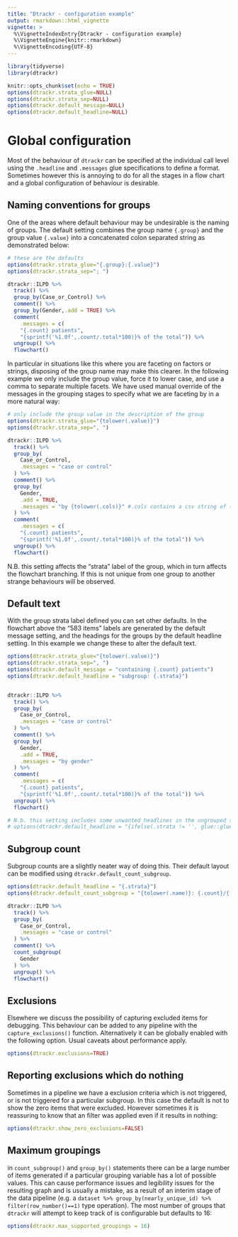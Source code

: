 ```yaml
---
title: "Dtrackr - configuration example"
output: rmarkdown::html_vignette
vignette: >
  %\VignetteIndexEntry{Dtrackr - configuration example}
  %\VignetteEngine{knitr::rmarkdown}
  %\VignetteEncoding{UTF-8}
---
```


```r
library(tidyverse)
library(dtrackr)

knitr::opts_chunk$set(echo = TRUE)
options(dtrackr.strata_glue=NULL)
options(dtrackr.strata_sep=NULL)
options(dtrackr.default_message=NULL)
options(dtrackr.default_headline=NULL)

```

# Global configuration

Most of the behaviour of `dtrackr` can be specified at the individual call level using the `.headline` and `.messages` glue specifications to define a format. Sometimes however this is annoying to do for all the stages in a flow chart and a global configuration of behaviour is desirable.

## Naming conventions for groups

One of the areas where default behaviour may be undesirable is the naming of groups. The default setting combines the group name `{.group}` and the group value `{.value}` into a concatenated colon separated string as demonstrated below:

```r

# these are the defaults
options(dtrackr.strata_glue="{.group}:{.value}")
options(dtrackr.strata_sep="; ")

dtrackr::ILPD %>%
  track() %>%
  group_by(Case_or_Control) %>%
  comment() %>%
  group_by(Gender,.add = TRUE) %>%
  comment(
    .messages = c(
    "{.count} patients",
    "{sprintf('%1.0f',.count/.total*100)}% of the total")) %>%
  ungroup() %>%
  flowchart()
```

In particular in situations like this where you are faceting on factors or strings, disposing of the group name may make this clearer. In the following example we only include the group value, force it to lower case, and use a comma to separate multiple facets. We have used manual override of the messages in the grouping stages to specify what we are faceting by in a more natural way:

```r

# only include the group value in the description of the group
options(dtrackr.strata_glue="{tolower(.value)}")
options(dtrackr.strata_sep=", ")

dtrackr::ILPD %>%
  track() %>%
  group_by(
    Case_or_Control,
    .messages = "case or control"
  ) %>%
  comment() %>%
  group_by(
    Gender,
    .add = TRUE, 
    .messages = "by {tolower(.cols)}" #.cols contains a csv string of the grouping variables
  ) %>%
  comment(
    .messages = c(
    "{.count} patients",
    "{sprintf('%1.0f',.count/.total*100)}% of the total")) %>%
  ungroup() %>%
  flowchart()

```

N.B. this setting affects the "strata" label of the group, which in turn affects the flowchart branching. If this is not unique from one group to another strange behaviours will be observed.

## Default text

With the group strata label defined you can set other defaults. In the flowchart above the "583 items" labels are generated by the default message setting, and the headings for the groups by the default headline setting. In this example we change these to alter the default text.

```r

options(dtrackr.strata_glue="{tolower(.value)}")
options(dtrackr.strata_sep=", ")
options(dtrackr.default_message = "containing {.count} patients")
options(dtrackr.default_headline = "subgroup: {.strata}")


dtrackr::ILPD %>%
  track() %>%
  group_by(
    Case_or_Control,
    .messages = "case or control"
  ) %>%
  comment() %>%
  group_by(
    Gender,
    .add = TRUE, 
    .messages = "by gender"
  ) %>%
  comment(
    .messages = c(
    "{.count} patients",
    "{sprintf('%1.0f',.count/.total*100)}% of the total")) %>%
  ungroup() %>%
  flowchart()

# N.b. this setting includes some unwanted headlines in the ungrouped stages of the flow chart. If a headline evaluates to "" then the headline is suppressed and we can get rid of unwanted headlines. An example of doing this is as follows:
# options(dtrackr.default_headline = "{ifelse(.strata != '', glue::glue('subgroup: {.strata}'), '')}")
```

## Subgroup count

Subgroup counts are a slightly neater way of doing this. Their default layout can be modified using `dtrackr.default_count_subgroup`.

```r

options(dtrackr.default_headline = "{.strata}")
options(dtrackr.default_count_subgroup = "{tolower(.name)}: {.count}/{.subtotal}")

dtrackr::ILPD %>%
  track() %>%
  group_by(
    Case_or_Control,
    .messages = "case or control"
  ) %>%
  comment() %>%
  count_subgroup(
    Gender
  ) %>%
  ungroup() %>%
  flowchart()

```

## Exclusions

Elsewhere we discuss the possibility of capturing excluded items for debugging. This behaviour can be added to any pipeline with the `capture_exclusions()` function. Alternatively it can be globally enabled with the following option. Usual caveats about performance apply.

```r
options(dtrackr.exclusions=TRUE)
```

## Reporting exclusions which do nothing

Sometimes in a pipeline we have a exclusion criteria which is not triggered, or is not triggered for a particular subgroup. In this case the default is not to show the zero items that were excluded. However sometimes it is reassuring to know that an filter was applied even if it results in nothing:

```r
options(dtrackr.show_zero_exclusions=FALSE)
```

## Maximum groupings

in `count_subgroup()` and `group_by()` statements there can be a large number of items generated if a particular grouping variable has a lot of possible values. This can cause performance issues and legibility issues for the resulting graph and is usually a mistake, as a result of an interim stage of the data pipeline (e.g. a `dataset %>% group_by(nearly_unique_id) %>% filter(row_number()==1)` type operation). The most number of groups that `dtrackr` will attempt to keep track of is configurable but defaults to 16:

```r
options(dtrackr.max_supported_groupings = 16)
```
